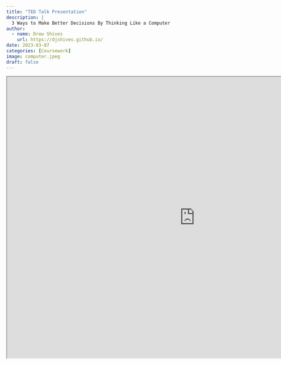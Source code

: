 ```yaml
---
title: "TED Talk Presentation"
description: |
  3 Ways to Make Better Decisions By Thinking Like a Computer
author:
  - name: Drew Shives
    url: https://djshives.github.io/
date: 2023-03-07
categories: [Coursework]
image: computer.jpeg
draft: false
---
```


```{=html}
<iframe width="1000" height="750" src="https://djshives.github.io/teaching_psych_ted/" title="TED Talk Presentation"></iframe>
```
